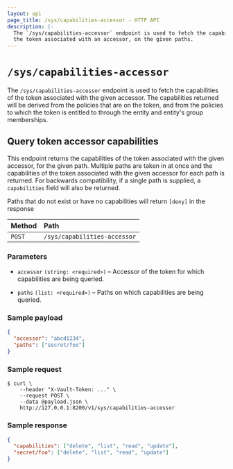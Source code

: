 ```yaml
---
layout: api
page_title: /sys/capabilities-accessor - HTTP API
description: |-
  The `/sys/capabilities-accessor` endpoint is used to fetch the capabilities of
  the token associated with an accessor, on the given paths.
---
```


# `/sys/capabilities-accessor`

The `/sys/capabilities-accessor` endpoint is used to fetch the capabilities of
the token associated with the given accessor. The capabilities returned will be
derived from the policies that are on the token, and from the policies to which
the token is entitled to through the entity and entity's group memberships.

## Query token accessor capabilities

This endpoint returns the capabilities of the token associated with the given
accessor, for the given path. Multiple paths are taken in at once and the
capabilities of the token associated with the given accessor for each path is
returned. For backwards compatibility, if a single path is supplied, a
`capabilities` field will also be returned.

<Note>
Paths that do not exist or have no capabilities will return <code>[deny]</code> in the response
</Note>

| Method | Path                         |
| :----- | :--------------------------- |
| `POST` | `/sys/capabilities-accessor` |

### Parameters

- `accessor` `(string: <required>)` – Accessor of the token for which
  capabilities are being queried.

- `paths` `(list: <required>)` – Paths on which capabilities are being
  queried.

### Sample payload

```json
{
  "accessor": "abcd1234",
  "paths": ["secret/foo"]
}
```

### Sample request

```shell-session
$ curl \
    --header "X-Vault-Token: ..." \
    --request POST \
    --data @payload.json \
    http://127.0.0.1:8200/v1/sys/capabilities-accessor
```

### Sample response

```json
{
  "capabilities": ["delete", "list", "read", "update"],
  "secret/foo": ["delete", "list", "read", "update"]
}
```
